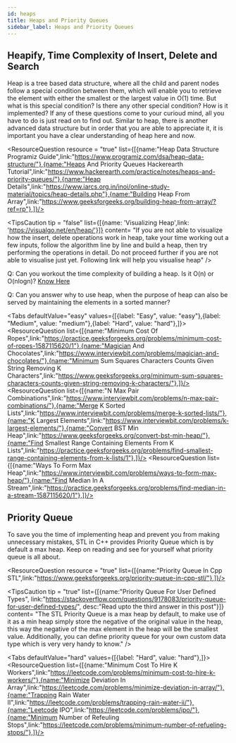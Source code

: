 ```yaml
---
id: heaps
title: Heaps and Priority Queues
sidebar_label: Heaps and Priority Queues
---
```


## Heapify, Time Complexity of Insert, Delete and Search
Heap is a tree based data structure, where all the child and parent nodes follow a special condition between them, which will enable you to retrieve the element with either the smallest or the largest value in O(1) time. But what is this special condition? Is there any other special condition? How is it implemented? If any of these questions come to your curioud mind, all you have to do is just read on to find out. Similar to heap, there is another advanced data structure but in order that you are able to appreciate it, it is important you have a clear understanding of heap here and now.


<ResourceQuestion resource = "true" list={[{name:"Heap Data Structure Programiz Guide",link:"https://www.programiz.com/dsa/heap-data-structure/"},{name:"Heaps And Priority Queues Hackerearth Tutorial",link:"https://www.hackerearth.com/practice/notes/heaps-and-priority-queues/"},{name:"Heap Details",link:"https://www.iarcs.org.in/inoi/online-study-material/topics/heap-details.php"},{name:"Building Heap From Array",link:"https://www.geeksforgeeks.org/building-heap-from-array/?ref=rp"},]}/>

<TipsCaution tip = "false"  list={[{name: 'Visualizing Heap',link: 'https://visualgo.net/en/heap/'}]} content= "If you are not able to visualize how the insert, delete operations work in heap, take your time working out a few inputs, follow the algorithm line by line and build a heap, then try performing the operations in detail. Do not proceed further if you are not able to visualise just yet. Following link will help you visualise heap" />

Q: Can you workout the time complexity of building a heap. Is it O(n) or O(nlogn)? [Know Here](https://www.geeksforgeeks.org/time-complexity-of-building-a-heap/)

Q: Can you answer why to use heap, when the purpose of heap can also be served by maintaining the elements in a sorted manner?

<Tabs
	defaultValue="easy"
	values={[{label: "Easy", value: "easy"},{label: "Medium", value: "medium"},{label: "Hard", value: "hard"},]}>
	<TabItem value="easy">
		<ResourceQuestion  list={[{name:"Minimum Cost Of Ropes",link:"https://practice.geeksforgeeks.org/problems/minimum-cost-of-ropes-1587115620/1"},{name:"Magician And Chocolates",link:"https://www.interviewbit.com/problems/magician-and-chocolates/"},{name:"Minimum Sum Squares Characters Counts Given String Removing K Characters",link:"https://www.geeksforgeeks.org/minimum-sum-squares-characters-counts-given-string-removing-k-characters/"},]}/>
	</TabItem>
	<TabItem value="medium">
		<ResourceQuestion  list={[{name:"N Max Pair Combinations",link:"https://www.interviewbit.com/problems/n-max-pair-combinations/"},{name:"Merge K Sorted Lists",link:"https://www.interviewbit.com/problems/merge-k-sorted-lists/"},{name:"K Largest Elements",link:"https://www.interviewbit.com/problems/k-largest-elements/"},{name:"Convert BST Min Heap",link:"https://www.geeksforgeeks.org/convert-bst-min-heap/"},{name:"Find Smallest Range Containing Elements From K Lists",link:"https://practice.geeksforgeeks.org/problems/find-smallest-range-containing-elements-from-k-lists/1"},]}/>
	</TabItem>
	<TabItem value="hard">
		<ResourceQuestion  list={[{name:"Ways To Form Max Heap",link:"https://www.interviewbit.com/problems/ways-to-form-max-heap/"},{name:"Find Median In A Stream",link:"https://practice.geeksforgeeks.org/problems/find-median-in-a-stream-1587115620/1"},]}/>
	</TabItem>
	
</Tabs>


## Priority Queue
To save you the time of implementing heap and prevent you from making unnecessary mistakes, STL in C++ provides Priority Queue which is by default a max heap. Keep on reading and see for yourself what priority queue is all about.

<TipsCaution tip = "false" content= "The following STL utilities for Priority Queue in C++ is a must know : empty(), size(), push(), pop(), top()." />


<ResourceQuestion resource = "true" list={[{name:"Priority Queue In Cpp STL",link:"https://www.geeksforgeeks.org/priority-queue-in-cpp-stl/"},]}/>

<TipsCaution tip = "true" list={[{name:"Priority Queue For User Defined Types", link:"https://stackoverflow.com/questions/9178083/priority-queue-for-user-defined-types/", desc:"Read upto the third answer in this post"}]} content= "The STL Priority Queue is a max heap by default, to make use of it as a min heap simply store the negative of the original value in the heap, this way the negative of the max element in the heap will be the smallest value. Additionally, you can define priority queue for your own custom data type which is very very handy to know." />

<Tabs
	defaultValue="hard"
	values={[{label: "Hard", value: "hard"},]}>
	<TabItem value="hard">
		<ResourceQuestion  list={[{name:"Minimum Cost To Hire K Workers",link:"https://leetcode.com/problems/minimum-cost-to-hire-k-workers/"},{name:"Minimize Deviation In Array",link:"https://leetcode.com/problems/minimize-deviation-in-array/"},{name:"Trapping Rain Water II",link:"https://leetcode.com/problems/trapping-rain-water-ii/"},{name:"Leetcode IPO",link:"https://leetcode.com/problems/ipo/"},{name:"Minimum Number of Refeuling  Stops",link:"https://leetcode.com/problems/minimum-number-of-refueling-stops/"},]}/>
	</TabItem>
	
</Tabs>

